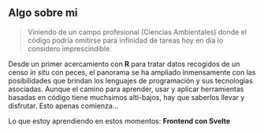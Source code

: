 ## Algo sobre mi

>Viniendo de un campo profesional (Ciencias Ambientales) donde el código podría omitirse para infinidad de tareas hoy en día lo considero imprescindible. 

Desde un primer acercamiento con **R** para tratar datos recogidos de un censo *in situ* con peces, el panorama se ha ampliado inmensamente con las posibilidades que brindan los lenguajes de programación y sus tecnologias asociadas. Aunque el camino para aprender, usar y aplicar herramientas basadas en código tiene muchsimos alti-bajos, hay que saberlos llevar y disfrutar. Esto apenas comienza...

Lo que estoy aprendiendo en estos momentos: **Frontend con Svelte**
  

   

